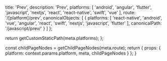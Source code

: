 
  title: 'Prev',
  description: 'Prev',
  platforms: [
    'android',
    'angular',
    'flutter',
    'javascript',
    'nextjs',
    'react',
    'react-native',
    'swift',
    'vue'
  ],
  route: '/[platform]/prev',
  canonicalObjects: [
    {
      platforms: [
        'react-native',
        'android',
        'vue',
        'angular',
        'react',
        'swift',
        'nextjs',
        'javascript',
        'flutter'
      ],
      canonicalPath: '/javascript/prev/'
    }
  ]
};

  return getCustomStaticPath(meta.platforms);
};

  const childPageNodes = getChildPageNodes(meta.route);
  return {
    props: {
      platform: context.params.platform,
      meta,
      childPageNodes
    }
  };
}

<Overview childPageNodes={props.childPageNodes} />
